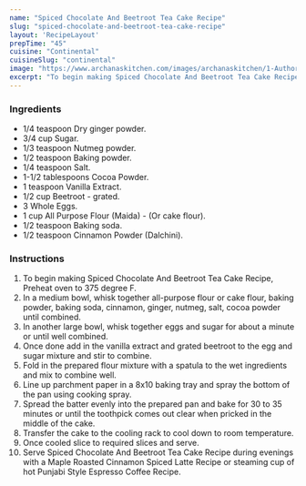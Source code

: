 ---
name: "Spiced Chocolate And Beetroot Tea Cake Recipe"
slug: "spiced-chocolate-and-beetroot-tea-cake-recipe"
layout: 'RecipeLayout'
prepTime: "45"
cuisine: "Continental"
cuisineSlug: "continental"
image: "https://www.archanaskitchen.com/images/archanaskitchen/1-Author/divya_shivaraman/Spiced_Chocolate_and_Beetroot_Tea_Cake.jpg"
excerpt: "To begin making Spiced Chocolate And Beetroot Tea Cake Recipe, Preheat oven to 375 degree F"
---

### Ingredients

- 1/4 teaspoon Dry ginger powder.
- 3/4 cup Sugar.
- 1/3 teaspoon Nutmeg powder.
- 1/2 teaspoon Baking powder.
- 1/4 teaspoon Salt.
- 1-1/2 tablespoons Cocoa Powder.
- 1 teaspoon Vanilla Extract.
- 1/2 cup Beetroot - grated.
- 3 Whole Eggs.
- 1 cup All Purpose Flour (Maida) - (Or cake flour).
- 1/2 teaspoon Baking soda.
- 1/2 teaspoon Cinnamon Powder (Dalchini).

### Instructions

1. To begin making Spiced Chocolate And Beetroot Tea Cake Recipe, Preheat oven to 375 degree F.
1. In a medium bowl, whisk together all-purpose flour or cake flour, baking powder, baking soda, cinnamon, ginger, nutmeg, salt, cocoa powder until combined.
1. In another large bowl, whisk together eggs and sugar for about a minute or until well combined.
1. Once done add in the vanilla extract and grated beetroot to the egg and sugar mixture and stir to combine.
1. Fold in the prepared flour mixture with a spatula to the wet ingredients and mix to combine well.
1. Line up parchment paper in a 8x10 baking tray and spray the bottom of the pan using cooking spray.
1. Spread the batter evenly into the prepared pan and bake for 30 to 35 minutes or until the toothpick comes out clear when pricked in the middle of the cake.
1. Transfer the cake to the cooling rack to cool down to room temperature.
1. Once cooled slice to required slices and serve.
1. Serve Spiced Chocolate And Beetroot Tea Cake Recipe during evenings with a Maple Roasted Cinnamon Spiced Latte Recipe or steaming cup of hot Punjabi Style Espresso Coffee Recipe.
